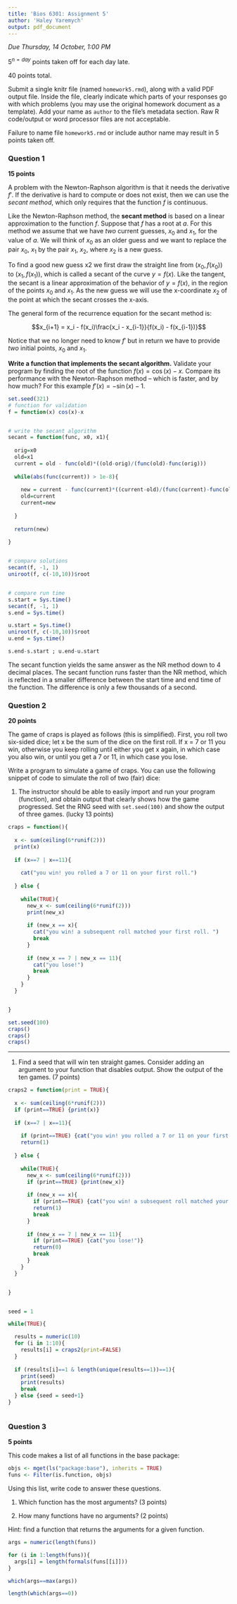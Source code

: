 ```yaml
---
title: 'Bios 6301: Assignment 5'
author: 'Haley Yaremych'
output: pdf_document
---
```


*Due Thursday, 14 October, 1:00 PM*

$5^{n=day}$ points taken off for each day late.

40 points total.

Submit a single knitr file (named `homework5.rmd`), along with a valid PDF output file. Inside the file, clearly indicate which parts of your responses go with which problems (you may use the original homework document as a template). Add your name as `author` to the file's metadata section. Raw R code/output or word processor files are not acceptable.

Failure to name file `homework5.rmd` or include author name may result in 5 points taken off.

### Question 1 ###

**15 points**

A problem with the Newton-Raphson algorithm is that it needs the derivative $f'$. If the derivative is hard to compute or does not exist, then we can use the *secant method*, which only requires that the function $f$ is continuous.

Like the Newton-Raphson method, the **secant method** is based on a linear approximation to the function $f$. Suppose that $f$ has a root at $a$. For this method we assume that we have *two* current guesses, $x_0$ and $x_1$, for the value of $a$. We will think of $x_0$ as an older guess and we want to replace the pair $x_0$, $x_1$ by the pair $x_1$, $x_2$, where $x_2$ is a new guess.

To find a good new guess x2 we first draw the straight line from $(x_0,f(x_0))$ to $(x_1,f(x_1))$, which is called a secant of the curve $y = f(x)$. Like the tangent, the secant is a linear approximation of the behavior of $y = f(x)$, in the region of the points $x_0$ and $x_1$. As the new guess we will use the x-coordinate $x_2$ of the point at which the secant crosses the x-axis.

The general form of the recurrence equation for the secant method is:

$$x_{i+1} = x_i - f(x_i)\frac{x_i - x_{i-1}}{f(x_i) - f(x_{i-1})}$$

Notice that we no longer need to know $f'$ but in return we have to provide *two* initial points, $x_0$ and $x_1$.

**Write a function that implements the secant algorithm.** Validate your program by finding the root of the function $f(x) = \cos(x) - x$. Compare its performance with the Newton-Raphson method -- which is faster, and by how much?  For this example $f'(x) = -\sin(x) - 1$.

 
```r
set.seed(321)
# function for validation
f = function(x) cos(x)-x


# write the secant algorithm 
secant = function(func, x0, x1){
  
  orig=x0
  old=x1
  current = old - func(old)*((old-orig)/(func(old)-func(orig)))
  
  while(abs(func(current)) > 1e-8){
  
    new = current - func(current)*((current-old)/(func(current)-func(old)))
    old=current
    current=new
    
  }
  
  return(new)
  
}


# compare solutions
secant(f, -1, 1)
uniroot(f, c(-10,10))$root


# compare run time 
s.start = Sys.time()
secant(f, -1, 1)
s.end = Sys.time()

u.start = Sys.time()
uniroot(f, c(-10,10))$root
u.end = Sys.time()

s.end-s.start ; u.end-u.start
```
The secant function yields the same answer as the NR method down to 4 decimal places. The secant function runs faster than the NR method, which is reflected in a smaller difference between the start time and end time of the function. The difference is only a few thousands of a second. 



### Question 2 ###

**20 points**

The game of craps is played as follows (this is simplified). First, you roll two six-sided dice; let x be the sum of the dice on the first roll. If x = 7 or 11 you win, otherwise you keep rolling until either you get x again, in which case you also win, or until you get a 7 or 11, in which case you lose.

Write a program to simulate a game of craps. You can use the following snippet of code to simulate the roll of two (fair) dice:

1. The instructor should be able to easily import and run your program (function), and obtain output that clearly shows how the game progressed.  Set the RNG seed with `set.seed(100)` and show the output of three games. (lucky 13 points)

```r

craps = function(){
  
  x <- sum(ceiling(6*runif(2)))
  print(x)
  
  if (x==7 | x==11){
    
    cat("you win! you rolled a 7 or 11 on your first roll.")
    
  } else {
    
    while(TRUE){
      new_x <- sum(ceiling(6*runif(2)))
      print(new_x)
      
      if (new_x == x){
        cat("you win! a subsequent roll matched your first roll. ")
        break
      }
      
      if (new_x == 7 | new_x == 11){
        cat("you lose!")
        break
      }
    }
  }


}

set.seed(100)
craps()
craps()
craps()

```

-----

1. Find a seed that will win ten straight games.  Consider adding an argument to your function that disables output. Show the output of the ten games. (7 points)
```r

craps2 = function(print = TRUE){
  
  x <- sum(ceiling(6*runif(2)))
  if (print==TRUE) {print(x)}
  
  if (x==7 | x==11){
    
    if (print==TRUE) {cat("you win! you rolled a 7 or 11 on your first roll.")}
    return(1)
    
  } else {
    
    while(TRUE){
      new_x <- sum(ceiling(6*runif(2)))
      if (print==TRUE) {print(new_x)}
      
      if (new_x == x){
        if (print==TRUE) {cat("you win! a subsequent roll matched your first roll. ")}
        return(1)
        break
      }
      
      if (new_x == 7 | new_x == 11){
        if (print==TRUE) {cat("you lose!")}
        return(0)
        break
      }
    }
  }


}


seed = 1

while(TRUE){

  results = numeric(10)
  for (i in 1:10){
    results[i] = craps2(print=FALSE)
  }
  
  if (results[i]==1 & length(unique(results==1))==1){
    print(seed)
    print(results)
    break
  } else {seed = seed+1}
}



```




### Question 3 ###

**5 points**

This code makes a list of all functions in the base package:

```r
objs <- mget(ls("package:base"), inherits = TRUE)
funs <- Filter(is.function, objs)
```

Using this list, write code to answer these questions.

1. Which function has the most arguments? (3 points)

1. How many functions have no arguments? (2 points)

Hint: find a function that returns the arguments for a given function.

```r
args = numeric(length(funs))

for (i in 1:length(funs)){
  args[i] = length(formals(funs[[i]]))
}

which(args==max(args))

length(which(args==0))
```
